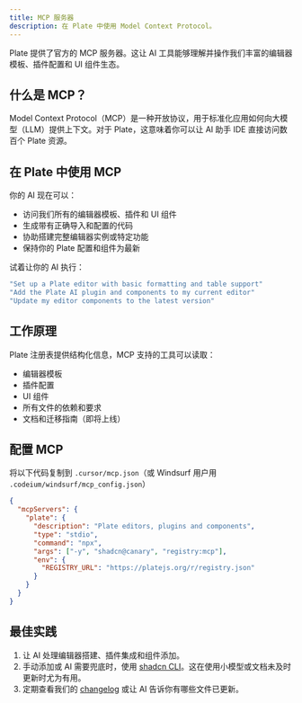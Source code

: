 ```yaml
---
title: MCP 服务器
description: 在 Plate 中使用 Model Context Protocol。
---
```


Plate 提供了官方的 MCP 服务器。这让 AI 工具能够理解并操作我们丰富的编辑器模板、插件配置和 UI 组件生态。

## 什么是 MCP？

Model Context Protocol（MCP）是一种开放协议，用于标准化应用如何向大模型（LLM）提供上下文。对于 Plate，这意味着你可以让 AI 助手 IDE 直接访问数百个 Plate 资源。

## 在 Plate 中使用 MCP

你的 AI 现在可以：

- 访问我们所有的编辑器模板、插件和 UI 组件
- 生成带有正确导入和配置的代码
- 协助搭建完整编辑器实例或特定功能
- 保持你的 Plate 配置和组件为最新

试着让你的 AI 执行：

```bash
"Set up a Plate editor with basic formatting and table support"
"Add the Plate AI plugin and components to my current editor"
"Update my editor components to the latest version"
```

## 工作原理

Plate 注册表提供结构化信息，MCP 支持的工具可以读取：

- 编辑器模板
- 插件配置
- UI 组件
- 所有文件的依赖和要求
- 文档和迁移指南（即将上线）

## 配置 MCP

将以下代码复制到 `.cursor/mcp.json`（或 Windsurf 用户用 `.codeium/windsurf/mcp_config.json`）

```json
{
  "mcpServers": {
    "plate": {
      "description": "Plate editors, plugins and components",
      "type": "stdio",
      "command": "npx",
      "args": ["-y", "shadcn@canary", "registry:mcp"],
      "env": {
        "REGISTRY_URL": "https://platejs.org/r/registry.json"
      }
    }
  }
}
```

## 最佳实践

1.  让 AI 处理编辑器搭建、插件集成和组件添加。
2.  手动添加或 AI 需要兜底时，使用 [shadcn CLI](/docs/components/cli)。这在使用小模型或文档未及时更新时尤为有用。
3.  定期查看我们的 [changelog](/docs/components/changelog) 或让 AI 告诉你有哪些文件已更新。 